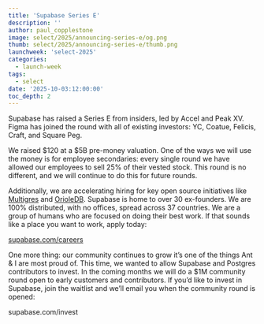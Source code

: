 ```yaml
---
title: 'Supabase Series E'
description: ''
author: paul_copplestone
image: select/2025/announcing-series-e/og.png
thumb: select/2025/announcing-series-e/thumb.png
launchweek: 'select-2025'
categories:
  - launch-week
tags:
  - select
date: '2025-10-03:12:00:00'
toc_depth: 2
---
```


Supabase has raised a Series E from insiders, led by Accel and Peak XV. Figma has joined the round with all of existing investors: YC, Coatue, Felicis, Craft, and Square Peg.

We raised $120 at a $5B pre-money valuation. One of the ways we will use the money is for employee secondaries: every single round we have allowed our employees to sell 25% of their vested stock. This round is no different, and we will continue to do this for future rounds.

Additionally, we are accelerating hiring for key open source initiatives like [Multigres](https://supabase.com/blog/multigres-vitess-for-postgres) and [OrioleDB](https://supabase.com/blog/supabase-acquires-oriole). Supabase is home to over 30 ex-founders. We are 100% distributed, with no offices, spread across 37 countries. We are a group of humans who are focused on doing their best work. If that sounds like a place you want to work, apply today:

[supabase.com/careers](https://supabase.com/careers)

One more thing: our community continues to grow it’s one of the things Ant & I are most proud of. This time, we wanted to allow Supabase and Postgres contributors to invest. In the coming months we will do a $1M community round open to early customers and contributors. If you’d like to invest in Supabase, join the waitlist and we’ll email you when the community round is opened:

supabase.com/invest
